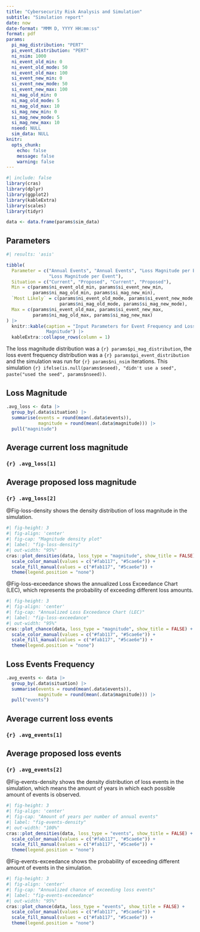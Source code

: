 ```yaml
---
title: "Cybersecurity Risk Analysis and Simulation"
subtitle: "Simulation report"
date: now
date-format: "MMM D, YYYY HH:mm:ss"
format: pdf
params:
  pi_mag_distribution: "PERT"
  pi_event_distribution: "PERT"
  ni_nsim: 1000
  ni_event_old_min: 0
  ni_event_old_mode: 50
  ni_event_old_max: 100
  si_event_new_min: 0
  si_event_new_mode: 50
  si_event_new_max: 100
  ni_mag_old_min: 0
  ni_mag_old_mode: 5
  ni_mag_old_max: 10
  si_mag_new_min: 0
  si_mag_new_mode: 5
  si_mag_new_max: 10
  nseed: NULL
  sim_data: NULL
knitr:
  opts_chunk:
    echo: false
    message: false
    warning: false
---
```


```r
#| include: false
library(cras)
library(dplyr)
library(ggplot2)
library(kableExtra)
library(scales)
library(tidyr)
```

```r
data <- data.frame(params$sim_data)
```

## Parameters

```r
#| results: 'asis'

tibble(
  Parameter = c("Annual Events", "Annual Events", "Loss Magnitude per Event",
                "Loss Magnitude per Event"),
  Situation = c("Current", "Proposed", "Current", "Proposed"),
  Min = c(params$ni_event_old_min, params$si_event_new_min,
          params$ni_mag_old_min, params$si_mag_new_min),
  `Most Likely` = c(params$ni_event_old_mode, params$si_event_new_mode,
                    params$ni_mag_old_mode, params$si_mag_new_mode),
  Max = c(params$ni_event_old_max, params$si_event_new_max,
          params$ni_mag_old_max, params$si_mag_new_max)
) |>
  knitr::kable(caption = "Input Parameters for Event Frequency and Loss
               Magnitude") |>
  kableExtra::collapse_rows(column = 1)
```

The loss magnitude distribution was a `{r} params$pi_mag_distribution`, the loss
event frequency distribution was a `{r} params$pi_event_distribution` and the simulation was run for `{r} params$ni_nsim` iterations.
This simulation `{r} ifelse(is.null(params$nseed), "didn't use a seed", paste("used the seed", params$nseed))`.

## Loss Magnitude

```r
.avg_loss <- data |>
  group_by(.data$situation) |>
  summarise(events = round(mean(.data$events)),
            magnitude = round(mean(.data$magnitude))) |>
  pull("magnitude")
```

::::: {layout-ncol="2"}

::::{}
:::{.callout-note}
## Average current loss magnitude

### `{r} .avg_loss[1]`
:::
::::

::::{}
:::{.callout-note}
## Average proposed loss magnitude

### `{r} .avg_loss[2]`
:::
::::

:::::


@Fig-loss-density shows the density distribution of loss magnitude in the simulation.

```r
#| fig-height: 3
#| fig-align: 'center'
#| fig-cap: "Magnitude density plot"
#| label: "fig-loss-density"
#| out-width: "95%"
cras::plot_densities(data, loss_type = "magnitude", show_title = FALSE) +
  scale_color_manual(values = c("#fab117", "#5cae6e")) +
  scale_fill_manual(values = c("#fab117", "#5cae6e")) + 
  theme(legend.position = "none")
```

@Fig-loss-exceedance shows the annualized Loss Exceedance Chart (LEC), which represents the probability of exceeding different loss amounts.

```r
#| fig-height: 3
#| fig-align: 'center'
#| fig-cap: "Annualized Loss Exceedance Chart (LEC)"
#| label: "fig-loss-exceedance"
#| out-width: "95%"
cras::plot_chance(data, loss_type = "magnitude", show_title = FALSE) +
  scale_color_manual(values = c("#fab117", "#5cae6e")) +
  scale_fill_manual(values = c("#fab117", "#5cae6e")) + 
  theme(legend.position = "none")
```

## Loss Events Frequency

```r
.avg_events <- data |>
  group_by(.data$situation) |>
  summarise(events = round(mean(.data$events)),
            magnitude = round(mean(.data$magnitude))) |>
  pull("events")
```

::::: {layout-ncol="2"}

::::{}
:::{.callout-note}
## Average current loss events

### `{r} .avg_events[1]`
:::
::::

::::{}
:::{.callout-note}
## Average proposed loss events

### `{r} .avg_events[2]`
:::
::::

:::::

@Fig-events-density shows the density distribution of loss events in the simulation, which means the amount of years in which each possible amount of events is observed.

```r
#| fig-height: 3
#| fig-align: 'center'
#| fig-cap: "Amount of years per number of annual events"
#| label: "fig-events-density"
#| out-width: "100%"
cras::plot_densities(data, loss_type = "events", show_title = FALSE) +
  scale_color_manual(values = c("#fab117", "#5cae6e")) +
  scale_fill_manual(values = c("#fab117", "#5cae6e")) + 
  theme(legend.position = "none")
```


@Fig-events-exceedance shows the probability of exceeding different amount of events in the simulation.

```r
#| fig-height: 3
#| fig-align: 'center'
#| fig-cap: "Annualized chance of exceeding loss events"
#| label: "fig-events-exceedance"
#| out-width: "95%"
cras::plot_chance(data, loss_type = "events", show_title = FALSE) +
  scale_color_manual(values = c("#fab117", "#5cae6e")) +
  scale_fill_manual(values = c("#fab117", "#5cae6e")) + 
  theme(legend.position = "none")
```
